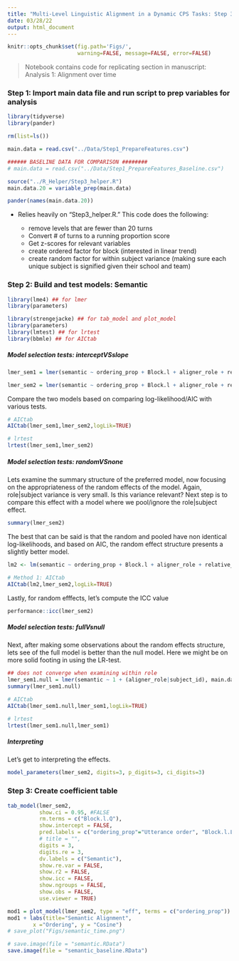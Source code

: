 ```yaml
---
title: "Multi-Level Linguistic Alignment in a Dynamic CPS Tasks: Step 3 Model 1: Semantic"
date: 03/28/22
output: html_document
---
```


```r
knitr::opts_chunk$set(fig.path='Figs/',
                      warning=FALSE, message=FALSE, error=FALSE)
```

> Notebook contains code for replicating section in manuscript: Analysis 1: Alignment over time

### Step 1: Import main data file and run script to prep variables for analysis

```r
library(tidyverse)
library(pander)

rm(list=ls())
```

```r
main.data = read.csv("../Data/Step1_PrepareFeatures.csv")

###### BASELINE DATA FOR COMPARISON ########
# main.data = read.csv("../Data/Step1_PrepareFeatures_Baseline.csv")

source("../R_Helper/Step3_helper.R")
main.data.20 = variable_prep(main.data)

pander(names(main.data.20))
```

* Relies heavily on "Step3_helper.R." This code does the following:

  * remove levels that are fewer than 20 turns
  * Convert # of turns to a running proportion score 
  * Get z-scores for relevant variables
  * create ordered factor for block (interested in linear trend)
  * create random factor for within subject variance (making sure each unique subject is signified given their school and team)


### Step 2: Build and test models: Semantic

```r
library(lme4) ## for lmer
library(parameters) 

library(strengejacke) ## for tab_model and plot_model
library(parameters)
library(lmtest) ## for lrtest
library(bbmle) ## for AICtab
```

##### Model selection tests: interceptVSslope

```r
lmer_sem1 = lmer(semantic ~ ordering_prop + Block.l + aligner_role + relative_start_timeZ + level_durationZ + utterlen_alignerZ + Concept + (1|subject_id), main.data.20, control=lmerControl(optimizer="bobyqa")); 
```

```r
lmer_sem2 = lmer(semantic ~ ordering_prop + Block.l + aligner_role + relative_start_timeZ + level_durationZ + utterlen_alignerZ + Concept + (aligner_role|subject_id), main.data.20, control=lmerControl(optimizer="bobyqa")); 
```

Compare the two models based on comparing log-likelihood/AIC with various tests.

```r
# AICtab
AICtab(lmer_sem1,lmer_sem2,logLik=TRUE)
```

```r
# lrtest
lrtest(lmer_sem1,lmer_sem2)
```

##### Model selection tests: randomVSnone

Lets examine the summary structure of the preferred model, now focusing on the appropriateness of the random effects of the model. Again, role|subject variance is very small. Is this variance relevant? Next step is to compare this effect with a model where we pool/ignore the role|subject effect. 

```r
summary(lmer_sem2)
```

The best that can be said is that the random and pooled have non identical log-likelihoods, and based on AIC, the random effect structure presents a slightly better model. 

```r
lm2 <- lm(semantic ~ ordering_prop + Block.l + aligner_role + relative_start_timeZ + level_durationZ + utterlen_alignerZ + Concept, data = main.data.20)
```

```r
# Method 1: AICtab
AICtab(lm2,lmer_sem2,logLik=TRUE)
```

Lastly, for random efffects, let's compute the ICC value

```r
performance::icc(lmer_sem2)
```

##### Model selection tests: fullVsnull

Next, after making some observations about the random effects structure, lets see of the full model is better than the null model. Here we might be on more solid footing in using the LR-test. 

```r
## does not converge when examining within role
lmer_sem1.null = lmer(semantic ~ 1 + (aligner_role|subject_id), main.data.20, control=lmerControl(optimizer="bobyqa")); 
summary(lmer_sem1.null)
```

```r
# AICtab
AICtab(lmer_sem1.null,lmer_sem1,logLik=TRUE)
```

```r
# lrtest
lrtest(lmer_sem1.null,lmer_sem1)
```

##### Interpreting

Let's get to interpreting the effects. 

```r
model_parameters(lmer_sem2, digits=3, p_digits=3, ci_digits=3)
```

### Step 3: Create coefficient table

```r
tab_model(lmer_sem2,
          show.ci = 0.95, #FALSE
          rm.terms = c("Block.l.Q"),
          show.intercept = FALSE,
          pred.labels = c("ordering_prop"="Utterance order", "Block.l.L"="Block (linear trend)", "BlockExpBlock2"="Block 2 (vs Warmup)", "aligner_rolecontroller"="Role [controller]", "relative_start_timeZ"="Level start time", "level_durationZ"="Level duration", "utterlen_alignerZ"="Utterance length", "ConceptPoT" = "Concept [PoT]", "Revisited_birevisit" = "Revisit [yes]", "XQ_know"="Familiarity [yes]", "femdomin"="Majority Female [yes]"),
          # title = "",
          digits = 3,
          digits.re = 3,
          dv.labels = c("Semantic"),
          show.re.var = FALSE,
          show.r2 = FALSE,
          show.icc = FALSE,
          show.ngroups = FALSE,
          show.obs = FALSE,
          use.viewer = TRUE)
```

```r
mod1 = plot_model(lmer_sem2, type = "eff", terms = c("ordering_prop"))
mod1 + labs(title="Semantic Alignment",
        x ="Ordering", y = "Cosine")
# save_plot("Figs/semantic_time.png")
```

```r
# save.image(file = "semantic.RData")
save.image(file = "semantic_baseline.RData")
```














